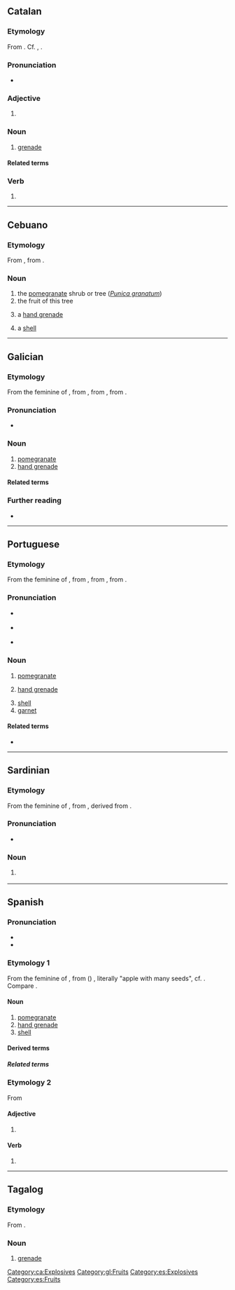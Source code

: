 {{also|Granada}}
==Catalan==

===Etymology===
From {{m|ca|granar}}. Cf. {{cog|es|granada}}, {{cog|fr|grenade}}.

===Pronunciation===
* {{ca-IPA}}

===Adjective===
{{head|ca|adjective form}}

# {{inflection of|ca|granat||f|s}}

===Noun===
{{ca-noun|f}}

# [[grenade]] {{gloss|small explosive device}}

====Related terms====
{{rel2|ca|granader|granat}}

===Verb===
{{head|ca|past participle|g=f-s}}

# {{ca-verb form of|g=f|m=ptc|t=past|granar}}

[[Category:ca:Explosives]]

----

==Cebuano==

===Etymology===
From {{der|ceb|es|granada}}, from {{der|ceb|la|([[mālum]]) [[granātum]]|lit=apple with many seeds}}.

===Noun===
{{head|ceb|noun}}

# the [[pomegranate]] shrub or tree (''[[Punica granatum]]'')
# the fruit of this tree
# {{lb|ceb|military}} a [[hand grenade]]
# {{lb|ceb|weaponry}} a [[shell]]

{{topics|ceb|Explosives|Fruits|Trees|Myrtales order plants}}

----

==Galician==

===Etymology===
From the feminine of {{inh|gl|la|grānātum|t=pomegranate}}, from {{m|la|grānātus|t=having many seeds}}, from {{m|la|grānum|t=seed, grain}}, from {{der|gl|ine-pro|*ǵr̥h₂nóm|t=grain}}.

===Pronunciation===
{{rfp|gl}}
* {{hyph|gl|gra|na|da}}

===Noun===
{{gl-noun|f}}

# [[pomegranate]] {{gloss|fruit}}
# [[hand grenade]]

====Related terms====
{{rel2|gl|granado|milgranda}}

===Further reading===
* {{R:DRAG}}

[[Category:gl:Fruits]]

----

==Portuguese==

===Etymology===
From the feminine of {{inh|pt|la|grānātum|t=pomegranate}}, from {{m|la|grānātus|t=having many seeds}}, from {{m|la|grānum|t=seed, grain}}, from {{der|pt|ine-pro|*ǵr̥h₂nóm|t=grain}}.

===Pronunciation===
* {{a|BR}} {{IPA|pt|/ɡɾaˈnadɐ/}}
* {{a|PT}} {{IPA|pt|/ɡɾɐˈnaðɐ/}}
* {{hyph|pt|gra|na|da}}

===Noun===
{{pt-noun|f}}

# [[pomegranate]] {{gloss|fruit}}
#: {{syn|pt|romã}}
# [[hand grenade]] {{gloss|small explosive device}}
#: {{syn|pt|granada de mão}}
# [[shell]] {{q|artillery}}
# [[garnet]] {{gloss|mineral group}}
#: {{syn|pt|granate}}

====Related terms====
* {{l|pt|milgrada}}

{{topics|pt|Explosives|Fruits|Minerals}}

----

==Sardinian==

===Etymology===
From the feminine of {{inh|sc|la|grānātum|t=pomegranate}}, from {{m|la|grānātus|t=having many seeds}}, derived from {{m|la|grānum|t=seed, grain}}.

===Pronunciation===
* {{IPA|sc|/ɡraˈna.da/|[ɡɾaˈnaːða]}}

===Noun===
{{sc-noun|f|granadas}}

# {{l|en|pomegranate}} {{gloss|fruit}}

{{C|sc|Fruits}}

----

==Spanish==

===Pronunciation===
* {{es-IPA}}
* {{hyph|es|gra|na|da}}

===Etymology 1===
From the feminine of {{m|es|granado}}, from ({{m|la|mālum}}) {{m|la|granātum}}, literally "apple with many seeds", cf. {{m|es|granado}}. Compare {{cog|it|melagranata}}.

====Noun====
{{es-noun|f}}

# [[pomegranate]] {{gloss|fruit}}
# [[hand grenade]]
# [[shell]] {{gloss|artillery}}

====Derived terms====
{{col3|es
|granada de mano
|lanzagranadas
}}

=====Related terms=====
{{rel3
|es|granado
|granar
|grano
}}

===Etymology 2===
From {{der|es|la|granātum}}

====Adjective====
{{head|es|adjective form|g=f-s}}

# {{adj form of|es|granado||f|s}}

====Verb====
{{head|es|past participle form}}

# {{es-verb form of|mood=participle|gen=f|num=s|ending=ar|granar}}

[[Category:es:Explosives]]
[[Category:es:Fruits]]

----

==Tagalog==

===Etymology===
From {{bor|tl|es|granada||grenade}}.

===Noun===
{{tl-noun}}

# [[grenade]] {{gloss|explosive device}}